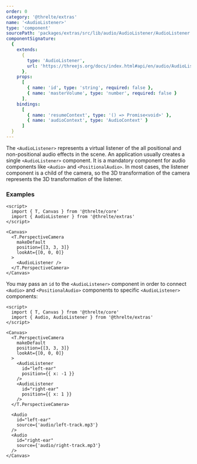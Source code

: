 ```yaml
---
order: 0
category: '@threlte/extras'
name: '<AudioListener>'
type: 'component'
sourcePath: 'packages/extras/src/lib/audio/AudioListener/AudioListener.svelte'
componentSignature:
  {
    extends:
      {
        type: 'AudioListener',
        url: 'https://threejs.org/docs/index.html#api/en/audio/AudioListener'
      },
    props:
      [
        { name: 'id', type: 'string', required: false },
        { name: 'masterVolume', type: 'number', required: false }
      ],
    bindings:
      [
        { name: 'resumeContext', type: '() => Promise<void>' },
        { name: 'audioContext', type: 'AudioContext' }
      ]
  }
---
```


The `<AudioListener>` represents a virtual listener of the all positional and non-positional audio effects in the scene.
An application usually creates a single `<AudioListener>` component. It is a mandatory component for audio components like `<Audio>` and `<PositionalAudio>`.
In most cases, the listener component is a child of the camera, so the 3D transformation of the camera represents the 3D transformation of the listener.

### Examples

```svelte
<script>
  import { T, Canvas } from '@threlte/core'
  import { AudioListener } from '@threlte/extras'
</script>

<Canvas>
  <T.PerspectiveCamera
    makeDefault
    position={[3, 3, 3]}
    lookAt={[0, 0, 0]}
  >
    <AudioListener />
  </T.PerspectiveCamera>
</Canvas>
```

You may pass an `id` to the `<AudioListener>` component in order to connect `<Audio>` and `<PositionalAudio>` components to specific `<AudioListener>` components:

```svelte
<script>
  import { T, Canvas } from '@threlte/core'
  import { Audio, AudioListener } from '@threlte/extras'
</script>

<Canvas>
  <T.PerspectiveCamera
    makeDefault
    position={[3, 3, 3]}
    lookAt={[0, 0, 0]}
  >
    <AudioListener
      id="left-ear"
      position={{ x: -1 }}
    />
    <AudioListener
      id="right-ear"
      position={{ x: 1 }}
    />
  </T.PerspectiveCamera>

  <Audio
    id="left-ear"
    source={'audio/left-track.mp3'}
  />
  <Audio
    id="right-ear"
    source={'audio/right-track.mp3'}
  />
</Canvas>
```
